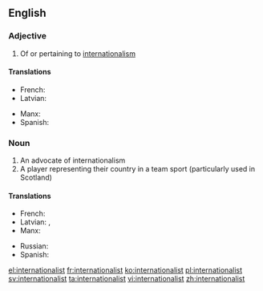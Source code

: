 ==English==

===Adjective===
{{en-adj}}

# Of or pertaining to [[internationalism]]

====Translations====
{{trans-top|about internationalism}}
* French: {{t+|fr|internationaliste}}
* Latvian: {{t|lv|internacionālistisks}}
{{trans-mid}}
* Manx: {{t-|gv|eddyr-ashoonagh}}
* Spanish: {{t-|es|internacionalista}}
{{trans-bottom}}

===Noun===
{{en-noun}}

# An advocate of internationalism
# A player representing their country in a team sport (particularly used in Scotland)

====Translations====
{{trans-top|advocate of internationalism}}
* French: {{t+|fr|internationaliste}}
* Latvian: {{t|lv|internacionālists|m}}, {{t|lv|internacionāliste|f}}
* Manx: {{t-|gv|eddyr-ashoonagheyr|m}}
{{trans-mid}}
* Russian: {{t+|ru|интернационалист|m}}
* Spanish: {{t-|es|internacionalista|m|f}}
{{trans-bottom}}

[[el:internationalist]]
[[fr:internationalist]]
[[ko:internationalist]]
[[pl:internationalist]]
[[sv:internationalist]]
[[ta:internationalist]]
[[vi:internationalist]]
[[zh:internationalist]]